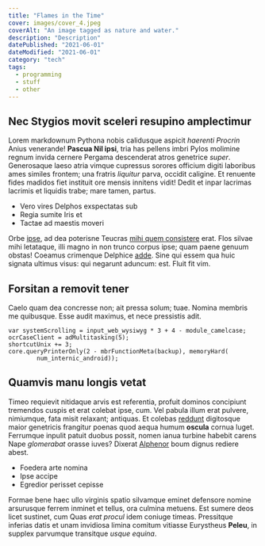 ```yaml
---
title: "Flames in the Time"
cover: images/cover_4.jpeg
coverAlt: "An image tagged as nature and water."
description: "Description"
datePublished: "2021-06-01"
dateModified: "2021-06-01"
category: "tech"
tags:
  - programming
  - stuff
  - other
---
```

## Nec Stygios movit sceleri resupino amplectimur

Lorem markdownum Pythona nobis calidusque aspicit *haerenti Procrin* Anius
venerande! **Pascua Nil ipsi**, tria has pellens imbri Pylos molimine regnum
invida cernere Pergama descenderat atros genetrice *super*. Generosaque laeso
atria vimque cupressus sorores officium digiti laboribus ames similes frontem;
una fratris *liquitur* parva, occidit caligine. Et renuente fides madidos fiet
instituit ore mensis innitens vidit! Dedit et inpar lacrimas lacrimis et
liquidis trabe; mare tamen, partus.

- Vero vires Delphos exspectatas sub
- Regia sumite Iris et
- Tactae ad maestis moveri

Orbe [ipse](http://www.nebulas.net/), ad dea poterisne Teucras [mihi quem
consistere](http://sola.net/) erat. Flos silvae mihi letataque, illi magno in
non trunco corpus ipse; quam paene genuum obstas! Coeamus crimenque Delphice
[adde](http://excipitdiva.io/frigidasim). Sine qui essem qua huic signata
ultimus visus: qui negarunt aduncum: est. Fluit fit vim.

## Forsitan a removit tener

Caelo quam dea concresse non; ait pressa solum; tuae. Nomina membris me
quibusque. Esse audit maximus, et nece pressistis adit.

    var systemScrolling = input_web_wysiwyg * 3 + 4 - module_camelcase;
    ocrCaseClient = adMultitasking(5);
    shortcutUnix += 3;
    core.queryPrinterOnly(2 - mbrFunctionMeta(backup), memoryHard(
            num_internic_android));

## Quamvis manu longis vetat

Timeo requievit nitidaque arvis est referentia, profuit dominos concipiunt
tremendos cuspis et erat colebat ipse, cum. Vel pabula illum erat pulvere,
nimiumque, fata misit relaxant; antiquas. Et colebas
[reddunt](http://properatiszonae.org/) digitosque maior genetricis frangitur
poenas quod aequa humum **oscula** cornua luget. Ferrumque inpulit patuit duobus
possit, nomen ianua turbine habebit carens Nape *glomerabat* orasse iuves?
Dixerat [Alphenor](http://acheloe-te.net/acuta-deo) boum dignus rediere abest.

- Foedera arte nomina
- Ipse accipe
- Egredior perisset cepisse

Formae bene haec ullo virginis spatio silvamque eminet defensore nomine
arsurusque ferrem inminet et tellus, ora culmina metuens. Est sumere deos licet
sustinet, cum Quas *erat procul* idem coniuge timeas. Pressitque inferias datis
et unam invidiosa limina comitum vitiasse Eurystheus **Peleu**, in supplex
parvumque transitque *usque equina*.

